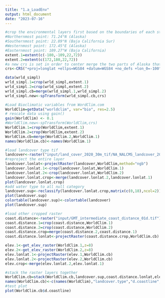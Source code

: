 ---
title: "1.a_LoadEnv"
output: html_document
date: "2023-07-16"
---
```{r set the boundary}
#crop the environmental layers first based on the boundaries of each state
#Northernmost point: 71.24°N (Alaska)
#Southernmost point: 22.89°N (Baja California Sur)
#Westernmost point: 172.45°E (Alaska)
#Easternmost point: 109.27°W (Baja California)
extent.1=extent(c(-180,-109,22,72))
extent.2=extent(c(172,180,22,72))
#a new crs is set in order to center merge the two parts of Alaska that were separated by 180 °E 180°W
crs<-CRS("+proj=longlat +ellps=WGS84 +datum=WGS84 +no_defs +lon_0=-100")
```
```{r wrld_simpl}
data(wrld_simpl)
wrld_simpl.1=crop(wrld_simpl,extent.1)
wrld_simpl.2=crop(wrld_simpl,extent.2)
wrld_simpl.cb=merge(wrld_simpl.1,wrld_simpl.2)
wrld_simpl.new<-spTransform(wrld_simpl.cb,crs)
```
```{r Load WorldClim, cache=TRUE, warning=FALSE}
#Load Bioclimatic variables from WordClim.com
WorldClim=getData("worldclim", var="bio", res=2.5)
# rescale data using gain()
gain(WorldClim) <- 0.1
#WorldClim.new<-spTransform(WorldClim,crs)
WorldClim.1=crop(WorldClim,extent.1)
WorldClim.2=crop(WorldClim,extent.2)
WorldClim.cb=merge(WorldClim.2,WorldClim.1)
names(WorldClim.cb)<-names(WorldClim.1)
```
```{r NALCMS landcover}
#load landcover type tif
landcover<-raster("input/land_cover_2020_30m_tif/NA_NALCMS_landcover_2020_30m.tif")
#reproject the entire layer
landcover.lonlat<-projectRaster(landcover,WorldClim,method="ngb")
landcover.lonlat.1<-crop(landcover.lonlat,WorldClim.1)
landcover.lonlat.2<-crop(landcover.lonlat,WorldClim.2)
landcover.lonlat.crop<-merge(landcover.lonlat.2,landcover.lonlat.1)
plot(landcover.lonlat.crop)
#add water type to all null category
landcover.sup<-reclassify(landcover.lonlat.crop,matrix(c(0,18),ncol=2))
plot(landcover.sup)
colortable(landcover.sup)<-colortable(landcover)
plot(landcover.sup)
```
```{r coastline and elevation}
#load other cropped raster 
coast.distance<-raster("input/GMT_intermediate_coast_distance_01d.tif")
coast.distance.1=crop(coast.distance,WorldClim.1)
coast.distance.2=crop(coast.distance,WorldClim.2)
coast.distance.crop=merge(coast.distance.2,coast.distance.1)
coast.distance.lonlat<-projectRaster(coast.distance.crop,WorldClim.cb)

elev.1<-get_elev_raster(WorldClim.1,z=8)
elev.2<-get_elev_raster(WorldClim.2,z=8)
elev.lonlat.1<-projectRaster(elev.1,WorldClim.cb)
elev.lonlat.2<-projectRaster(elev.2,WorldClim.cb)
elev.crop<-merge(elev.lonlat.2,elev.lonlat.1)
```
```{r stack together}
#stack the raster layers together
WorldClim.cb=stack(WorldClim.cb,landcover.sup,coast.distance.lonlat,elev.crop)
names(WorldClim.cb)<-c(names(WorldClim),"landcover.type","d.coastline","elevation")
#test plot
plot(WorldClim.cb$d.coastline)
```
